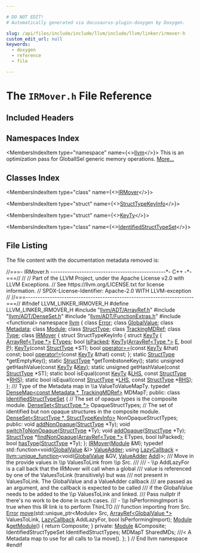 ```yaml
---

# DO NOT EDIT!
# Automatically generated via docusaurus-plugin-doxygen by Doxygen.

slug: /api/files/include/include/llvm/include/llvm/linker/irmover-h
custom_edit_url: null
keywords:
  - doxygen
  - reference
  - file

---
```





# The `IRMover.h` File Reference

<DoxygenPage pluginConfig={pluginConfig}>



## Included Headers

<IncludesList>
<IncludesListItem
  filePath="llvm/ADT/ArrayRef.h"
  permalink="/docs/api/files/include/include/llvm/include/llvm/adt/arrayref-h"
  isLocal="true" />
<IncludesListItem
  filePath="llvm/ADT/DenseSet.h"
  permalink="/docs/api/files/include/include/llvm/include/llvm/adt/denseset-h"
  isLocal="true" />
<IncludesListItem
  filePath="llvm/ADT/FunctionExtras.h"
  permalink="/docs/api/files/include/include/llvm/include/llvm/adt/functionextras-h"
  isLocal="true" />
<IncludesListItem
  filePath="functional"
  permalink=""
  isLocal="false" />
</IncludesList>

## Namespaces Index

<MembersIndex>

<MembersIndexItem
  type="namespace"
  name={<><a href="/docs/api/namespaces/llvm">llvm</a></>}>
This is an optimization pass for GlobalISel generic memory operations. <a href="/docs/api/namespaces/llvm/#details">More...</a>
</MembersIndexItem>

</MembersIndex>

## Classes Index

<MembersIndex>

<MembersIndexItem
  type="class"
  name={<><a href="/docs/api/classes/llvm/irmover">IRMover</a></>}>
</MembersIndexItem>

<MembersIndexItem
  type="struct"
  name={<><a href="/docs/api/structs/llvm/irmover/structtypekeyinfo">StructTypeKeyInfo</a></>}>
</MembersIndexItem>

<MembersIndexItem
  type="struct"
  name={<><a href="/docs/api/structs/llvm/irmover/structtypekeyinfo/keyty">KeyTy</a></>}>
</MembersIndexItem>

<MembersIndexItem
  type="class"
  name={<><a href="/docs/api/classes/llvm/irmover/identifiedstructtypeset">IdentifiedStructTypeSet</a></>}>
</MembersIndexItem>

</MembersIndex>


## File Listing

The file content with the documentation metadata removed is:

<ProgramListing>

<Link id="l00001" /><CodeLine lineNumber="1"><Highlight kind="comment">//===- IRMover.h ------------------------------------------------&#42;- C++ -&#42;-===//</Highlight><Highlight kind="normal"></Highlight></CodeLine>
<Link id="l00002" /><CodeLine lineNumber="2"><Highlight kind="normal"></Highlight><Highlight kind="comment">//</Highlight><Highlight kind="normal"></Highlight></CodeLine>
<Link id="l00003" /><CodeLine lineNumber="3"><Highlight kind="normal"></Highlight><Highlight kind="comment">// Part of the LLVM Project, under the Apache License v2.0 with LLVM Exceptions.</Highlight><Highlight kind="normal"></Highlight></CodeLine>
<Link id="l00004" /><CodeLine lineNumber="4"><Highlight kind="normal"></Highlight><Highlight kind="comment">// See https://llvm.org/LICENSE.txt for license information.</Highlight><Highlight kind="normal"></Highlight></CodeLine>
<Link id="l00005" /><CodeLine lineNumber="5"><Highlight kind="normal"></Highlight><Highlight kind="comment">// SPDX-License-Identifier: Apache-2.0 WITH LLVM-exception</Highlight><Highlight kind="normal"></Highlight></CodeLine>
<Link id="l00006" /><CodeLine lineNumber="6"><Highlight kind="normal"></Highlight><Highlight kind="comment">//</Highlight><Highlight kind="normal"></Highlight></CodeLine>
<Link id="l00007" /><CodeLine lineNumber="7"><Highlight kind="normal"></Highlight><Highlight kind="comment">//===----------------------------------------------------------------------===//</Highlight><Highlight kind="normal"></Highlight></CodeLine>
<Link id="l00008" /><CodeLine lineNumber="8"><Highlight kind="normal"></Highlight></CodeLine>
<Link id="l00009" /><CodeLine lineNumber="9"><Highlight kind="normal"></Highlight><Highlight kind="preprocessor">#ifndef LLVM&#95;LINKER&#95;IRMOVER&#95;H</Highlight><Highlight kind="normal"></Highlight></CodeLine>
<Link id="l00010" /><CodeLine lineNumber="10"><Highlight kind="normal"></Highlight><Highlight kind="preprocessor">#define LLVM&#95;LINKER&#95;IRMOVER&#95;H</Highlight><Highlight kind="normal"></Highlight></CodeLine>
<Link id="l00011" /><CodeLine lineNumber="11"><Highlight kind="normal"></Highlight></CodeLine>
<Link id="l00012" /><CodeLine lineNumber="12"><Highlight kind="normal"></Highlight><Highlight kind="preprocessor">#include &quot;<a href="/docs/api/files/include/include/llvm/include/llvm/adt/arrayref-h">llvm/ADT/ArrayRef.h</a>&quot;</Highlight><Highlight kind="normal"></Highlight></CodeLine>
<Link id="l00013" /><CodeLine lineNumber="13"><Highlight kind="normal"></Highlight><Highlight kind="preprocessor">#include &quot;<a href="/docs/api/files/include/include/llvm/include/llvm/adt/denseset-h">llvm/ADT/DenseSet.h</a>&quot;</Highlight><Highlight kind="normal"></Highlight></CodeLine>
<Link id="l00014" /><CodeLine lineNumber="14"><Highlight kind="normal"></Highlight><Highlight kind="preprocessor">#include &quot;<a href="/docs/api/files/include/include/llvm/include/llvm/adt/functionextras-h">llvm/ADT/FunctionExtras.h</a>&quot;</Highlight><Highlight kind="normal"></Highlight></CodeLine>
<Link id="l00015" /><CodeLine lineNumber="15"><Highlight kind="normal"></Highlight><Highlight kind="preprocessor">#include &lt;functional&gt;</Highlight><Highlight kind="normal"></Highlight></CodeLine>
<Link id="l00016" /><CodeLine lineNumber="16"><Highlight kind="normal"></Highlight></CodeLine>
<Link id="l00017" /><CodeLine lineNumber="17"><Highlight kind="normal"></Highlight><Highlight kind="keyword">namespace </Highlight><Highlight kind="normal"><a href="/docs/api/namespaces/llvm">llvm</a> &#123;</Highlight></CodeLine>
<Link id="l00018" /><CodeLine lineNumber="18"><Highlight kind="normal"></Highlight><Highlight kind="keyword">class </Highlight><Highlight kind="normal"><a href="/docs/api/classes/llvm/error">Error</a>;</Highlight></CodeLine>
<Link id="l00019" /><CodeLine lineNumber="19"><Highlight kind="normal"></Highlight><Highlight kind="keyword">class </Highlight><Highlight kind="normal"><a href="/docs/api/classes/llvm/globalvalue">GlobalValue</a>;</Highlight></CodeLine>
<Link id="l00020" /><CodeLine lineNumber="20"><Highlight kind="normal"></Highlight><Highlight kind="keyword">class </Highlight><Highlight kind="normal"><a href="/docs/api/classes/llvm/metadata">Metadata</a>;</Highlight></CodeLine>
<Link id="l00021" /><CodeLine lineNumber="21"><Highlight kind="normal"></Highlight><Highlight kind="keyword">class </Highlight><Highlight kind="normal"><a href="/docs/api/classes/llvm/module">Module</a>;</Highlight></CodeLine>
<Link id="l00022" /><CodeLine lineNumber="22"><Highlight kind="normal"></Highlight><Highlight kind="keyword">class </Highlight><Highlight kind="normal"><a href="/docs/api/classes/llvm/structtype">StructType</a>;</Highlight></CodeLine>
<Link id="l00023" /><CodeLine lineNumber="23"><Highlight kind="normal"></Highlight><Highlight kind="keyword">class </Highlight><Highlight kind="normal"><a href="/docs/api/classes/llvm/trackingmdref">TrackingMDRef</a>;</Highlight></CodeLine>
<Link id="l00024" /><CodeLine lineNumber="24"><Highlight kind="normal"></Highlight><Highlight kind="keyword">class </Highlight><Highlight kind="normal"><a href="/docs/api/classes/llvm/type">Type</a>;</Highlight></CodeLine>
<Link id="l00025" /><CodeLine lineNumber="25"><Highlight kind="normal"></Highlight></CodeLine>
<Link id="l00026" /><CodeLine lineNumber="26" lineLink="/docs/api/classes/llvm/irmover"><Highlight kind="normal"></Highlight><Highlight kind="keyword">class </Highlight><Highlight kind="normal"><a href="/docs/api/classes/llvm/irmover/#a12aa96c8f671976c10cc16b222e5454c">IRMover</a> &#123;</Highlight></CodeLine>
<Link id="l00027" /><CodeLine lineNumber="27"><Highlight kind="normal">  </Highlight><Highlight kind="keyword">struct </Highlight><Highlight kind="normal">StructTypeKeyInfo &#123;</Highlight></CodeLine>
<Link id="l00028" /><CodeLine lineNumber="28" lineLink="/docs/api/structs/llvm/irmover/structtypekeyinfo/keyty"><Highlight kind="normal">    </Highlight><Highlight kind="keyword">struct </Highlight><Highlight kind="normal"><a href="/docs/api/structs/llvm/irmover/structtypekeyinfo/keyty/#a14667b1b9a9683359f1b3faddf937e3f">KeyTy</a> &#123;</Highlight></CodeLine>
<Link id="l00029" /><CodeLine lineNumber="29" lineLink="/docs/api/structs/llvm/irmover/structtypekeyinfo/keyty/#a65b04dde0888b357f62c1e5212aa04b0"><Highlight kind="normal">      <a href="/docs/api/classes/llvm/arrayref">ArrayRef&lt;Type &#42;&gt;</a> <a href="/docs/api/structs/llvm/irmover/structtypekeyinfo/keyty/#a65b04dde0888b357f62c1e5212aa04b0">ETypes</a>;</Highlight></CodeLine>
<Link id="l00030" /><CodeLine lineNumber="30" lineLink="/docs/api/structs/llvm/irmover/structtypekeyinfo/keyty/#a2722698f84dd9eb7cb49da186648050e"><Highlight kind="normal">      </Highlight><Highlight kind="keywordtype">bool</Highlight><Highlight kind="normal"> <a href="/docs/api/structs/llvm/irmover/structtypekeyinfo/keyty/#a2722698f84dd9eb7cb49da186648050e">IsPacked</a>;</Highlight></CodeLine>
<Link id="l00031" /><CodeLine lineNumber="31"><Highlight kind="normal">      <a href="/docs/api/structs/llvm/irmover/structtypekeyinfo/keyty/#a14667b1b9a9683359f1b3faddf937e3f">KeyTy</a>(<a href="/docs/api/classes/llvm/arrayref">ArrayRef&lt;Type &#42;&gt;</a> <a href="/docs/api/files/lib/lib/ir/builtingcs-cpp/#abb2b3a60ccc38a28239e19a1646e0c8a">E</a>, </Highlight><Highlight kind="keywordtype">bool</Highlight><Highlight kind="normal"> <a href="/docs/api/files/lib/lib/option/option-cpp/#a04665169063c8ca1f2ea96c27fc7c2b2">P</a>);</Highlight></CodeLine>
<Link id="l00032" /><CodeLine lineNumber="32"><Highlight kind="normal">      <a href="/docs/api/structs/llvm/irmover/structtypekeyinfo/keyty/#a14667b1b9a9683359f1b3faddf937e3f">KeyTy</a>(</Highlight><Highlight kind="keyword">const</Highlight><Highlight kind="normal"> <a href="/docs/api/classes/llvm/structtype">StructType</a> &#42;ST);</Highlight></CodeLine>
<Link id="l00033" /><CodeLine lineNumber="33"><Highlight kind="normal">      </Highlight><Highlight kind="keywordtype">bool</Highlight><Highlight kind="normal"> <a href="/docs/api/structs/llvm/irmover/structtypekeyinfo/keyty/#a33f87c520ff964c5d3c2b7d858f77898">operator==</a>(</Highlight><Highlight kind="keyword">const</Highlight><Highlight kind="normal"> <a href="/docs/api/structs/llvm/irmover/structtypekeyinfo/keyty/#a14667b1b9a9683359f1b3faddf937e3f">KeyTy</a> &amp;that) </Highlight><Highlight kind="keyword">const</Highlight><Highlight kind="normal">;</Highlight></CodeLine>
<Link id="l00034" /><CodeLine lineNumber="34"><Highlight kind="normal">      </Highlight><Highlight kind="keywordtype">bool</Highlight><Highlight kind="normal"> <a href="/docs/api/structs/llvm/irmover/structtypekeyinfo/keyty/#a8f459e0ea239e1bb557e3996d0a8b4ae">operator!=</a>(</Highlight><Highlight kind="keyword">const</Highlight><Highlight kind="normal"> <a href="/docs/api/structs/llvm/irmover/structtypekeyinfo/keyty/#a14667b1b9a9683359f1b3faddf937e3f">KeyTy</a> &amp;that) </Highlight><Highlight kind="keyword">const</Highlight><Highlight kind="normal">;</Highlight></CodeLine>
<Link id="l00035" /><CodeLine lineNumber="35"><Highlight kind="normal">    &#125;;</Highlight></CodeLine>
<Link id="l00036" /><CodeLine lineNumber="36"><Highlight kind="normal">    </Highlight><Highlight kind="keyword">static</Highlight><Highlight kind="normal"> <a href="/docs/api/classes/llvm/structtype">StructType</a> &#42;getEmptyKey();</Highlight></CodeLine>
<Link id="l00037" /><CodeLine lineNumber="37"><Highlight kind="normal">    </Highlight><Highlight kind="keyword">static</Highlight><Highlight kind="normal"> <a href="/docs/api/classes/llvm/structtype">StructType</a> &#42;getTombstoneKey();</Highlight></CodeLine>
<Link id="l00038" /><CodeLine lineNumber="38"><Highlight kind="normal">    </Highlight><Highlight kind="keyword">static</Highlight><Highlight kind="normal"> </Highlight><Highlight kind="keywordtype">unsigned</Highlight><Highlight kind="normal"> getHashValue(</Highlight><Highlight kind="keyword">const</Highlight><Highlight kind="normal"> <a href="/docs/api/structs/llvm/irmover/structtypekeyinfo/keyty">KeyTy</a> &amp;<a href="/docs/api/namespaces/llvm/#a98c6256d0644613c6b5b3e2ef06ef5ce">Key</a>);</Highlight></CodeLine>
<Link id="l00039" /><CodeLine lineNumber="39"><Highlight kind="normal">    </Highlight><Highlight kind="keyword">static</Highlight><Highlight kind="normal"> </Highlight><Highlight kind="keywordtype">unsigned</Highlight><Highlight kind="normal"> getHashValue(</Highlight><Highlight kind="keyword">const</Highlight><Highlight kind="normal"> <a href="/docs/api/classes/llvm/structtype">StructType</a> &#42;ST);</Highlight></CodeLine>
<Link id="l00040" /><CodeLine lineNumber="40"><Highlight kind="normal">    </Highlight><Highlight kind="keyword">static</Highlight><Highlight kind="normal"> </Highlight><Highlight kind="keywordtype">bool</Highlight><Highlight kind="normal"> isEqual(</Highlight><Highlight kind="keyword">const</Highlight><Highlight kind="normal"> <a href="/docs/api/structs/llvm/irmover/structtypekeyinfo/keyty">KeyTy</a> &amp;<a href="/docs/api/files/lib/lib/target/lib/target/x86/x86partialreduction-cpp/#a9e1483f7215664a2315c53c3558d9a8d">LHS</a>, </Highlight><Highlight kind="keyword">const</Highlight><Highlight kind="normal"> <a href="/docs/api/classes/llvm/structtype">StructType</a> &#42;<a href="/docs/api/files/lib/lib/target/lib/target/x86/x86partialreduction-cpp/#a87b8bfbbe9d8f7146d7f20a5fb42efd0">RHS</a>);</Highlight></CodeLine>
<Link id="l00041" /><CodeLine lineNumber="41"><Highlight kind="normal">    </Highlight><Highlight kind="keyword">static</Highlight><Highlight kind="normal"> </Highlight><Highlight kind="keywordtype">bool</Highlight><Highlight kind="normal"> isEqual(</Highlight><Highlight kind="keyword">const</Highlight><Highlight kind="normal"> <a href="/docs/api/classes/llvm/structtype">StructType</a> &#42;<a href="/docs/api/files/lib/lib/target/lib/target/x86/x86partialreduction-cpp/#a9e1483f7215664a2315c53c3558d9a8d">LHS</a>, </Highlight><Highlight kind="keyword">const</Highlight><Highlight kind="normal"> <a href="/docs/api/classes/llvm/structtype">StructType</a> &#42;<a href="/docs/api/files/lib/lib/target/lib/target/x86/x86partialreduction-cpp/#a87b8bfbbe9d8f7146d7f20a5fb42efd0">RHS</a>);</Highlight></CodeLine>
<Link id="l00042" /><CodeLine lineNumber="42"><Highlight kind="normal">  &#125;;</Highlight></CodeLine>
<Link id="l00043" /><CodeLine lineNumber="43"><Highlight kind="normal"></Highlight><Highlight kind="comment"></Highlight></CodeLine>
<Link id="l00044" /><CodeLine lineNumber="44"><Highlight kind="comment">  /// Type of the Metadata map in \\a ValueToValueMapTy.</Highlight><Highlight kind="normal"></Highlight></CodeLine>
<Link id="l00045" /><CodeLine lineNumber="45"><Highlight kind="normal">  </Highlight><Highlight kind="keyword">typedef</Highlight><Highlight kind="normal"> <a href="/docs/api/classes/llvm/densemap">DenseMap&lt;const Metadata &#42;, TrackingMDRef&gt;</a> MDMapT;</Highlight></CodeLine>
<Link id="l00046" /><CodeLine lineNumber="46"><Highlight kind="normal"></Highlight></CodeLine>
<Link id="l00047" /><CodeLine lineNumber="47"><Highlight kind="normal"></Highlight><Highlight kind="keyword">public</Highlight><Highlight kind="normal">:</Highlight></CodeLine>
<Link id="l00048" /><CodeLine lineNumber="48" lineLink="/docs/api/classes/llvm/irmover/identifiedstructtypeset"><Highlight kind="normal">  </Highlight><Highlight kind="keyword">class </Highlight><Highlight kind="normal"><a href="/docs/api/classes/llvm/irmover/identifiedstructtypeset">IdentifiedStructTypeSet</a> &#123;</Highlight></CodeLine>
<Link id="l00049" /><CodeLine lineNumber="49"><Highlight kind="normal">    </Highlight><Highlight kind="comment">// The set of opaque types is the composite module.</Highlight><Highlight kind="normal"></Highlight></CodeLine>
<Link id="l00050" /><CodeLine lineNumber="50"><Highlight kind="normal">    <a href="/docs/api/classes/llvm/denseset">DenseSet&lt;StructType &#42;&gt;</a> OpaqueStructTypes;</Highlight></CodeLine>
<Link id="l00051" /><CodeLine lineNumber="51"><Highlight kind="normal"></Highlight></CodeLine>
<Link id="l00052" /><CodeLine lineNumber="52"><Highlight kind="normal">    </Highlight><Highlight kind="comment">// The set of identified but non opaque structures in the composite module.</Highlight><Highlight kind="normal"></Highlight></CodeLine>
<Link id="l00053" /><CodeLine lineNumber="53"><Highlight kind="normal">    <a href="/docs/api/classes/llvm/denseset">DenseSet&lt;StructType &#42;, StructTypeKeyInfo&gt;</a> NonOpaqueStructTypes;</Highlight></CodeLine>
<Link id="l00054" /><CodeLine lineNumber="54"><Highlight kind="normal"></Highlight></CodeLine>
<Link id="l00055" /><CodeLine lineNumber="55"><Highlight kind="normal">  </Highlight><Highlight kind="keyword">public</Highlight><Highlight kind="normal">:</Highlight></CodeLine>
<Link id="l00056" /><CodeLine lineNumber="56"><Highlight kind="normal">    </Highlight><Highlight kind="keywordtype">void</Highlight><Highlight kind="normal"> <a href="/docs/api/classes/llvm/irmover/identifiedstructtypeset/#a22e984972040373beb98ce061c5d15c5">addNonOpaque</a>(<a href="/docs/api/classes/llvm/structtype">StructType</a> &#42;Ty);</Highlight></CodeLine>
<Link id="l00057" /><CodeLine lineNumber="57"><Highlight kind="normal">    </Highlight><Highlight kind="keywordtype">void</Highlight><Highlight kind="normal"> <a href="/docs/api/classes/llvm/irmover/identifiedstructtypeset/#a6bcf09c78fca163f2fa3b5d0b1915930">switchToNonOpaque</a>(<a href="/docs/api/classes/llvm/structtype">StructType</a> &#42;Ty);</Highlight></CodeLine>
<Link id="l00058" /><CodeLine lineNumber="58"><Highlight kind="normal">    </Highlight><Highlight kind="keywordtype">void</Highlight><Highlight kind="normal"> <a href="/docs/api/classes/llvm/irmover/identifiedstructtypeset/#a82050872c9846a33e8e5edd58a781261">addOpaque</a>(<a href="/docs/api/classes/llvm/structtype">StructType</a> &#42;Ty);</Highlight></CodeLine>
<Link id="l00059" /><CodeLine lineNumber="59"><Highlight kind="normal">    <a href="/docs/api/classes/llvm/structtype">StructType</a> &#42;<a href="/docs/api/classes/llvm/irmover/identifiedstructtypeset/#ad37916c04e5071477438a985000b8907">findNonOpaque</a>(<a href="/docs/api/classes/llvm/arrayref">ArrayRef&lt;Type &#42;&gt;</a> ETypes, </Highlight><Highlight kind="keywordtype">bool</Highlight><Highlight kind="normal"> IsPacked);</Highlight></CodeLine>
<Link id="l00060" /><CodeLine lineNumber="60"><Highlight kind="normal">    </Highlight><Highlight kind="keywordtype">bool</Highlight><Highlight kind="normal"> <a href="/docs/api/classes/llvm/irmover/identifiedstructtypeset/#a3b307fe74c15f12bdebc95afeb84f98a">hasType</a>(<a href="/docs/api/classes/llvm/structtype">StructType</a> &#42;Ty);</Highlight></CodeLine>
<Link id="l00061" /><CodeLine lineNumber="61"><Highlight kind="normal">  &#125;;</Highlight></CodeLine>
<Link id="l00062" /><CodeLine lineNumber="62"><Highlight kind="normal"></Highlight></CodeLine>
<Link id="l00063" /><CodeLine lineNumber="63"><Highlight kind="normal">  <a href="/docs/api/classes/llvm/irmover/#a12aa96c8f671976c10cc16b222e5454c">IRMover</a>(<a href="/docs/api/classes/llvm/module">Module</a> &amp;M);</Highlight></CodeLine>
<Link id="l00064" /><CodeLine lineNumber="64"><Highlight kind="normal"></Highlight></CodeLine>
<Link id="l00065" /><CodeLine lineNumber="65" lineLink="/docs/api/classes/llvm/irmover/#a8533211312d3dd54fbe98b80c635e7d4"><Highlight kind="normal">  </Highlight><Highlight kind="keyword">typedef</Highlight><Highlight kind="normal"> std::function&lt;void(<a href="/docs/api/classes/llvm/globalvalue">GlobalValue</a> &amp;)&gt; <a href="/docs/api/classes/llvm/irmover/#a8533211312d3dd54fbe98b80c635e7d4">ValueAdder</a>;</Highlight></CodeLine>
<Link id="l00066" /><CodeLine lineNumber="66" lineLink="/docs/api/classes/llvm/irmover/#ae604330ce66b619890d5a2ab883b0311"><Highlight kind="normal">  </Highlight><Highlight kind="keyword">using </Highlight><Highlight kind="normal"><a href="/docs/api/classes/llvm/irmover/#ae604330ce66b619890d5a2ab883b0311">LazyCallback</a> =</Highlight></CodeLine>
<Link id="l00067" /><CodeLine lineNumber="67"><Highlight kind="normal">      <a href="/docs/api/classes/llvm/unique-function">llvm::unique&#95;function</a>&lt;void(<a href="/docs/api/classes/llvm/globalvalue">GlobalValue</a> &amp;GV, <a href="/docs/api/classes/llvm/irmover/#a8533211312d3dd54fbe98b80c635e7d4">ValueAdder</a> <a href="/docs/api/namespaces/llvm/#aac36edd0f1ce976f0025c98e88d3830eaec211f7c20af43e742bf2570c3cb84f9">Add</a>)&gt;;</Highlight></CodeLine>
<Link id="l00068" /><CodeLine lineNumber="68"><Highlight kind="normal"></Highlight><Highlight kind="comment"></Highlight></CodeLine>
<Link id="l00069" /><CodeLine lineNumber="69"><Highlight kind="comment">  /// Move in the provide values in \\p ValuesToLink from \\p Src.</Highlight></CodeLine>
<Link id="l00070" /><CodeLine lineNumber="70"><Highlight kind="comment">  ///</Highlight></CodeLine>
<Link id="l00071" /><CodeLine lineNumber="71"><Highlight kind="comment">  /// - \\p AddLazyFor is a call back that the IRMover will call when a global</Highlight></CodeLine>
<Link id="l00072" /><CodeLine lineNumber="72"><Highlight kind="comment">  ///   value is referenced by one of the ValuesToLink (transitively) but was</Highlight></CodeLine>
<Link id="l00073" /><CodeLine lineNumber="73"><Highlight kind="comment">  ///   not present in ValuesToLink. The GlobalValue and a ValueAdder callback</Highlight></CodeLine>
<Link id="l00074" /><CodeLine lineNumber="74"><Highlight kind="comment">  ///   are passed as an argument, and the callback is expected to be called</Highlight></CodeLine>
<Link id="l00075" /><CodeLine lineNumber="75"><Highlight kind="comment">  ///   if the GlobalValue needs to be added to the \\p ValuesToLink and linked.</Highlight></CodeLine>
<Link id="l00076" /><CodeLine lineNumber="76"><Highlight kind="comment">  ///   Pass nullptr if there&#39;s no work to be done in such cases.</Highlight></CodeLine>
<Link id="l00077" /><CodeLine lineNumber="77"><Highlight kind="comment">  /// - \\p IsPerformingImport is true when this IR link is to perform ThinLTO</Highlight></CodeLine>
<Link id="l00078" /><CodeLine lineNumber="78"><Highlight kind="comment">  ///   function importing from Src.</Highlight><Highlight kind="normal"></Highlight></CodeLine>
<Link id="l00079" /><CodeLine lineNumber="79"><Highlight kind="normal">  <a href="/docs/api/classes/llvm/error">Error</a> <a href="/docs/api/classes/llvm/irmover/#a2dc5bdd64e84f396f958cd168e6e89e2">move</a>(std::unique&#95;ptr&lt;Module&gt; Src, <a href="/docs/api/classes/llvm/arrayref">ArrayRef&lt;GlobalValue &#42;&gt;</a> ValuesToLink,</Highlight></CodeLine>
<Link id="l00080" /><CodeLine lineNumber="80"><Highlight kind="normal">             <a href="/docs/api/classes/llvm/irmover/#ae604330ce66b619890d5a2ab883b0311">LazyCallback</a> AddLazyFor, </Highlight><Highlight kind="keywordtype">bool</Highlight><Highlight kind="normal"> IsPerformingImport);</Highlight></CodeLine>
<Link id="l00081" /><CodeLine lineNumber="81" lineLink="/docs/api/classes/llvm/irmover/#a6f88d3d5858c629983d4b70cdd3e08f5"><Highlight kind="normal">  <a href="/docs/api/classes/llvm/module">Module</a> &amp;<a href="/docs/api/classes/llvm/irmover/#a6f88d3d5858c629983d4b70cdd3e08f5">getModule</a>() &#123; </Highlight><Highlight kind="keywordflow">return</Highlight><Highlight kind="normal"> Composite; &#125;</Highlight></CodeLine>
<Link id="l00082" /><CodeLine lineNumber="82"><Highlight kind="normal"></Highlight></CodeLine>
<Link id="l00083" /><CodeLine lineNumber="83"><Highlight kind="normal"></Highlight><Highlight kind="keyword">private</Highlight><Highlight kind="normal">:</Highlight></CodeLine>
<Link id="l00084" /><CodeLine lineNumber="84"><Highlight kind="normal">  <a href="/docs/api/classes/llvm/module">Module</a> &amp;Composite;</Highlight></CodeLine>
<Link id="l00085" /><CodeLine lineNumber="85"><Highlight kind="normal">  IdentifiedStructTypeSet IdentifiedStructTypes;</Highlight></CodeLine>
<Link id="l00086" /><CodeLine lineNumber="86"><Highlight kind="normal">  MDMapT SharedMDs; </Highlight><Highlight kind="comment">///&lt; A Metadata map to use for all calls to \\a move().</Highlight><Highlight kind="normal"></Highlight></CodeLine>
<Link id="l00087" /><CodeLine lineNumber="87"><Highlight kind="normal">&#125;;</Highlight></CodeLine>
<Link id="l00088" /><CodeLine lineNumber="88"><Highlight kind="normal"></Highlight></CodeLine>
<Link id="l00089" /><CodeLine lineNumber="89"><Highlight kind="normal">&#125; </Highlight><Highlight kind="comment">// End llvm namespace</Highlight><Highlight kind="normal"></Highlight></CodeLine>
<Link id="l00090" /><CodeLine lineNumber="90"><Highlight kind="normal"></Highlight></CodeLine>
<Link id="l00091" /><CodeLine lineNumber="91"><Highlight kind="normal"></Highlight><Highlight kind="preprocessor">#endif</Highlight></CodeLine>

</ProgramListing>


</DoxygenPage>
